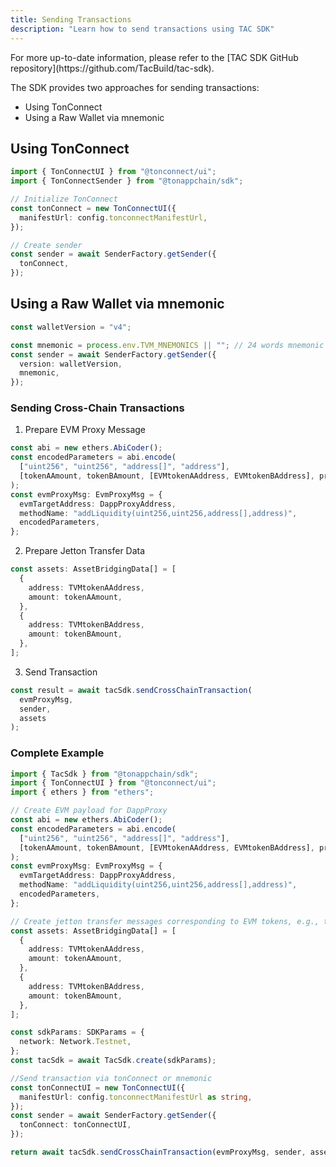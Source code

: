 ```yaml
---
title: Sending Transactions
description: "Learn how to send transactions using TAC SDK"
---
```


<Info>
  For more up-to-date information, please refer to the [TAC SDK GitHub
  repository](https://github.com/TacBuild/tac-sdk).
</Info>

The SDK provides two approaches for sending transactions:

- Using TonConnect
- Using a Raw Wallet via mnemonic

## Using TonConnect

```typescript
import { TonConnectUI } from "@tonconnect/ui";
import { TonConnectSender } from "@tonappchain/sdk";

// Initialize TonConnect
const tonConnect = new TonConnectUI({
  manifestUrl: config.tonconnectManifestUrl,
});

// Create sender
const sender = await SenderFactory.getSender({
  tonConnect,
});
```

## Using a Raw Wallet via mnemonic

```typescript
const walletVersion = "v4";

const mnemonic = process.env.TVM_MNEMONICS || ""; // 24 words mnemonic
const sender = await SenderFactory.getSender({
  version: walletVersion,
  mnemonic,
});
```

### Sending Cross-Chain Transactions

1. Prepare EVM Proxy Message

```typescript
const abi = new ethers.AbiCoder();
const encodedParameters = abi.encode(
  ["uint256", "uint256", "address[]", "address"],
  [tokenAAmount, tokenBAmount, [EVMtokenAAddress, EVMtokenBAddress], proxyDapp]
);
const evmProxyMsg: EvmProxyMsg = {
  evmTargetAddress: DappProxyAddress,
  methodName: "addLiquidity(uint256,uint256,address[],address)",
  encodedParameters,
};
```

2. Prepare Jetton Transfer Data

```typescript
const assets: AssetBridgingData[] = [
  {
    address: TVMtokenAAddress,
    amount: tokenAAmount,
  },
  {
    address: TVMtokenBAddress,
    amount: tokenBAmount,
  },
];
```

3. Send Transaction

```typescript
const result = await tacSdk.sendCrossChainTransaction(
  evmProxyMsg,
  sender,
  assets
);
```

### Complete Example

```typescript
import { TacSdk } from "@tonappchain/sdk";
import { TonConnectUI } from "@tonconnect/ui";
import { ethers } from "ethers";

// Create EVM payload for DappProxy
const abi = new ethers.AbiCoder();
const encodedParameters = abi.encode(
  ["uint256", "uint256", "address[]", "address"],
  [tokenAAmount, tokenBAmount, [EVMtokenAAddress, EVMtokenBAddress], proxyDapp]
);
const evmProxyMsg: EvmProxyMsg = {
  evmTargetAddress: DappProxyAddress,
  methodName: "addLiquidity(uint256,uint256,address[],address)",
  encodedParameters,
};

// Create jetton transfer messages corresponding to EVM tokens, e.g., two tokens for adding liquidity to a pool
const assets: AssetBridgingData[] = [
  {
    address: TVMtokenAAddress,
    amount: tokenAAmount,
  },
  {
    address: TVMtokenBAddress,
    amount: tokenBAmount,
  },
];

const sdkParams: SDKParams = {
  network: Network.Testnet,
};
const tacSdk = await TacSdk.create(sdkParams);

//Send transaction via tonConnect or mnemonic
const tonConnectUI = new TonConnectUI({
  manifestUrl: config.tonconnectManifestUrl as string,
});
const sender = await SenderFactory.getSender({
  tonConnect: tonConnectUI,
});

return await tacSdk.sendCrossChainTransaction(evmProxyMsg, sender, assets);
```
